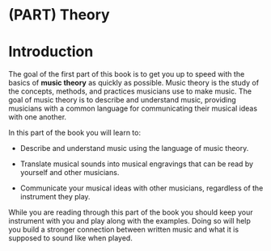 # (PART) Theory {-}

# Introduction {#theory-intro}

The goal of the first part of this book is to get you up to speed with the basics of **music theory** as quickly as possible. Music theory is the study of the concepts, methods, and practices musicians use to make music. The goal of music theory is to describe and understand music, providing musicians with a common language for communicating their musical ideas with one another.

In this part of the book you will learn to:

- Describe and understand music using the language of music theory.

- Translate musical sounds into musical engravings that can be read by yourself and other musicians.

- Communicate your musical ideas with other musicians, regardless of the instrument they play.

While you are reading through this part of the book you should keep your instrument with you and play along with the examples. Doing so will help you build a stronger connection between written music and what it is supposed to sound like when played.